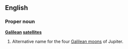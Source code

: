 ==English==

===Proper noun===
'''[[Galilean]] [[satellite]]s'''

# {{astronomy}} Alternative name for the four [[Galilean moons]] of Jupiter.
